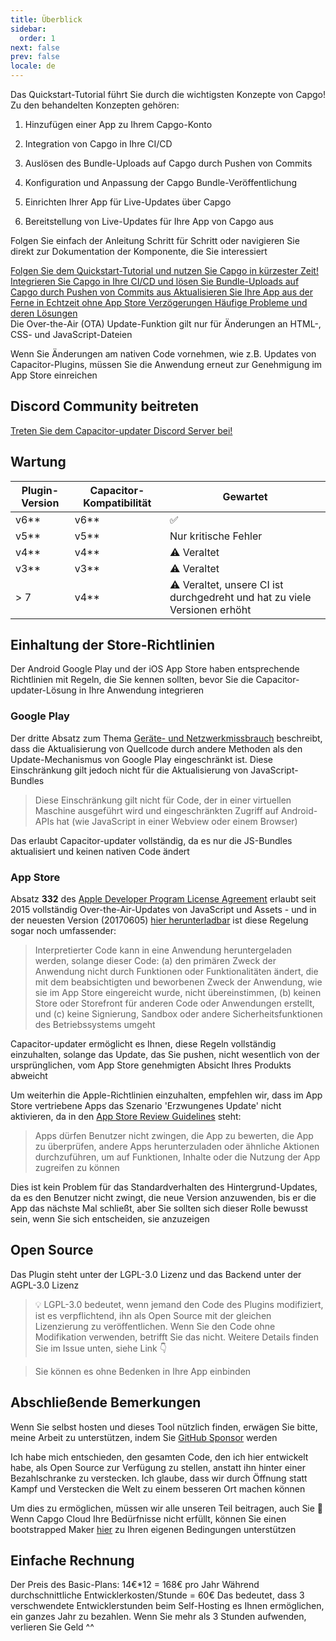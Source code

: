 ```yaml
---
title: Überblick
sidebar:
  order: 1
next: false
prev: false
locale: de
---
```



Das Quickstart-Tutorial führt Sie durch die wichtigsten Konzepte von Capgo! Zu den behandelten Konzepten gehören:

<Steps>

1. Hinzufügen einer App zu Ihrem Capgo-Konto

2. Integration von Capgo in Ihre CI/CD

3. Auslösen des Bundle-Uploads auf Capgo durch Pushen von Commits

4. Konfiguration und Anpassung der Capgo Bundle-Veröffentlichung

5. Einrichten Ihrer App für Live-Updates über Capgo

6. Bereitstellung von Live-Updates für Ihre App von Capgo aus

</Steps>

Folgen Sie einfach der Anleitung Schritt für Schritt oder navigieren Sie direkt zur Dokumentation der Komponente, die Sie interessiert

<CardGrid stagger>
  <a href="/docs/getting-started/add-an-app/" ><Card title="Tutorial starten" icon="rocket" >
    Folgen Sie dem Quickstart-Tutorial und nutzen Sie Capgo in kürzester Zeit!
  </Card></a>
  <a href="/docs/getting-started/deploy/"><Card title="Einfach zu integrieren" icon="pencil">
    Integrieren Sie Capgo in Ihre CI/CD und lösen Sie Bundle-Uploads auf Capgo durch Pushen von Commits aus
  </Card></a>
  <a href="/docs/live-updates/"><Card title="Live Update Dokumentation" icon="setting">
    Aktualisieren Sie Ihre App aus der Ferne in Echtzeit ohne App Store Verzögerungen
  </Card></a>
  <a href="/docs/getting-started/troubleshooting"><Card title="Fehlerbehebung" icon="open-book">
    Häufige Probleme und deren Lösungen
  </Card></a>
</CardGrid>

<Aside type="tip">
Die Over-the-Air (OTA) Update-Funktion gilt nur für Änderungen an HTML-, CSS- und JavaScript-Dateien

Wenn Sie Änderungen am nativen Code vornehmen, wie z.B. Updates von Capacitor-Plugins, müssen Sie die Anwendung erneut zur Genehmigung im App Store einreichen
</Aside>

## Discord Community beitreten

[Treten Sie dem Capacitor-updater Discord Server bei!](https://discordcom/invite/VnYRvBfgA6)

## Wartung

| Plugin-Version | Capacitor-Kompatibilität | Gewartet         |
| -------------- | ------------------------ | ----------------- |
| v6\*\*       | v6\*\*                 | ✅                 |
| v5\*\*       | v5\*\*                 | Nur kritische Fehler |
| v4\*\*       | v4\*\*                 | ⚠️ Veraltet |
| v3\*\*       | v3\*\*                 | ⚠️ Veraltet     |
| > 7            | v4\*\*                 | ⚠️ Veraltet, unsere CI ist durchgedreht und hat zu viele Versionen erhöht     |

## Einhaltung der Store-Richtlinien

Der Android Google Play und der iOS App Store haben entsprechende Richtlinien mit Regeln, die Sie kennen sollten, bevor Sie die Capacitor-updater-Lösung in Ihre Anwendung integrieren

### Google Play

Der dritte Absatz zum Thema [Geräte- und Netzwerkmissbrauch](https://supportgooglecom/googleplay/android-developer/answer/9888379/?hl=en) beschreibt, dass die Aktualisierung von Quellcode durch andere Methoden als den Update-Mechanismus von Google Play eingeschränkt ist. Diese Einschränkung gilt jedoch nicht für die Aktualisierung von JavaScript-Bundles
> Diese Einschränkung gilt nicht für Code, der in einer virtuellen Maschine ausgeführt wird und eingeschränkten Zugriff auf Android-APIs hat (wie JavaScript in einer Webview oder einem Browser)

Das erlaubt Capacitor-updater vollständig, da es nur die JS-Bundles aktualisiert und keinen nativen Code ändert

### App Store

Absatz **332** des [Apple Developer Program License Agreement](https://developer.apple.com/programs/ios/information/) erlaubt seit 2015 vollständig Over-the-Air-Updates von JavaScript und Assets - und in der neuesten Version (20170605) [hier herunterladbar](https://developer.apple.com/terms/) ist diese Regelung sogar noch umfassender:

> Interpretierter Code kann in eine Anwendung heruntergeladen werden, solange dieser Code: (a) den primären Zweck der Anwendung nicht durch Funktionen oder Funktionalitäten ändert, die mit dem beabsichtigten und beworbenen Zweck der Anwendung, wie sie im App Store eingereicht wurde, nicht übereinstimmen, (b) keinen Store oder Storefront für anderen Code oder Anwendungen erstellt, und (c) keine Signierung, Sandbox oder andere Sicherheitsfunktionen des Betriebssystems umgeht

Capacitor-updater ermöglicht es Ihnen, diese Regeln vollständig einzuhalten, solange das Update, das Sie pushen, nicht wesentlich von der ursprünglichen, vom App Store genehmigten Absicht Ihres Produkts abweicht

Um weiterhin die Apple-Richtlinien einzuhalten, empfehlen wir, dass im App Store vertriebene Apps das Szenario 'Erzwungenes Update' nicht aktivieren, da in den [App Store Review Guidelines](https://developer.apple.com/app-store/review/guidelines/) steht:

> Apps dürfen Benutzer nicht zwingen, die App zu bewerten, die App zu überprüfen, andere Apps herunterzuladen oder ähnliche Aktionen durchzuführen, um auf Funktionen, Inhalte oder die Nutzung der App zugreifen zu können

Dies ist kein Problem für das Standardverhalten des Hintergrund-Updates, da es den Benutzer nicht zwingt, die neue Version anzuwenden, bis er die App das nächste Mal schließt, aber Sie sollten sich dieser Rolle bewusst sein, wenn Sie sich entscheiden, sie anzuzeigen

## Open Source

Das Plugin steht unter der LGPL-3.0 Lizenz und das Backend unter der AGPL-3.0 Lizenz

> 💡 LGPL-3.0 bedeutet, wenn jemand den Code des Plugins modifiziert, ist es verpflichtend, ihn als Open Source mit der gleichen Lizenzierung zu veröffentlichen. Wenn Sie den Code ohne Modifikation verwenden, betrifft Sie das nicht. Weitere Details finden Sie im Issue unten, siehe Link 👇

<LinkCard
	title="Lizenzierung?"
	href="https://github.com/Cap-go/capacitor-updater/issues/7"
/>

<LinkCard
	title="Probieren Sie GPTS Capgo aus, um Hilfe zu erhalten, anstatt die Dokumentation zu lesen"
	href="https://chatopenaicom/g/g-3dMwHbF2w-capgo-doc-gpt"
/>

> Sie können es ohne Bedenken in Ihre App einbinden

## Abschließende Bemerkungen

Wenn Sie selbst hosten und dieses Tool nützlich finden, erwägen Sie bitte, meine Arbeit zu unterstützen, indem Sie [GitHub Sponsor](https://github.com/sponsors/riderx/) werden

Ich habe mich entschieden, den gesamten Code, den ich hier entwickelt habe, als Open Source zur Verfügung zu stellen, anstatt ihn hinter einer Bezahlschranke zu verstecken. Ich glaube, dass wir durch Öffnung statt Kampf und Verstecken die Welt zu einem besseren Ort machen können

Um dies zu ermöglichen, müssen wir alle unseren Teil beitragen, auch Sie 🥹 Wenn Capgo Cloud Ihre Bedürfnisse nicht erfüllt, können Sie einen bootstrapped Maker [hier](https://github.com/sponsors/riderx/) zu Ihren eigenen Bedingungen unterstützen

## Einfache Rechnung

Der Preis des Basic-Plans: 14€*12 = 168€ pro Jahr
Während durchschnittliche Entwicklerkosten/Stunde = 60€
Das bedeutet, dass 3 verschwendete Entwicklerstunden beim Self-Hosting es Ihnen ermöglichen, ein ganzes Jahr zu bezahlen. Wenn Sie mehr als 3 Stunden aufwenden, verlieren Sie Geld ^^
